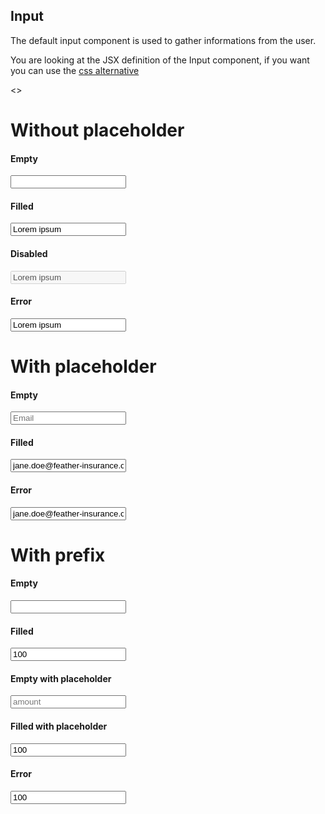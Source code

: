 

<Meta title="JSX/Inputs/Input" />

## Input

The default input component is used to gather informations from the user.

You are looking at the JSX definition of the Input component, if you want you can use the [css alternative](?path=/story/css-components-input--page)

<Preview>
  <>
    <h1 className="p-h1">Without placeholder</h1>
    <h4 className="p-h4 mt24">Empty</h4>
    <Input className="wmx5 mt8" />
    <h4 className="p-h4 mt24">Filled</h4>
    <Input className="wmx5 mt8" value="Lorem ipsum" />
    <h4 className="p-h4 mt24">Disabled</h4>
    <Input className="wmx5 mt8" value="Lorem ipsum" disabled={true} />
    <h4 className="p-h4 mt24">Error</h4>
    <Input
      className="wmx5 mt8"
      value="Lorem ipsum"
      hasError
      errorMessage="Lorem ipsum dolor sit amet, consectetur adipiscing elit."
    />
    <h1 className="p-h1 mt32">With placeholder</h1>
    <h4 className="p-h4 mt24">Empty</h4>
    <Input className="wmx5 mt8" placeholder="Email" />
    <h4 className="p-h4 mt24">Filled</h4>
    <Input
      className="wmx5 mt8"
      value="jane.doe@feather-insurance.com"
      placeholder="Email"
    />
    <h4 className="p-h4 mt24">Error</h4>
    <Input
      className="wmx5 mt8"
      value="jane.doe@feather-insurance.com"
      placeholder="Email"
      hasError
      errorMessage="Lorem ipsum dolor sit amet, consectetur adipiscing elit."
    />
    <h1 className="p-h1 mt32">With prefix</h1>
    <h4 className="p-h4 mt24">Empty</h4>
    <Input className="wmx5 mt8" prefix="€" />
    <h4 className="p-h4 mt24">Filled</h4>
    <Input className="wmx5 mt8" value="100" prefix="€" />
    <h4 className="p-h4 mt24">Empty with placeholder</h4>
    <Input className="wmx5 mt8" placeholder="amount" prefix="€" />
    <h4 className="p-h4 mt24">Filled with placeholder</h4>
    <Input className="wmx5 mt8" placeholder="amount" value="100" prefix="€" />
    <h4 className="p-h4 mt24">Error</h4>
    <Input
      className="wmx5 mt8"
      placeholder="amount"
      value="100"
      prefix="€"
      hasError
      errorMessage="Lorem ipsum dolor sit amet, consectetur adipiscing elit. Morbi ac hendrerit justo. Nunc nibh ex, vulputate ac leo id, feugiat rhoncus purus."
    />
  </>
</Preview>
